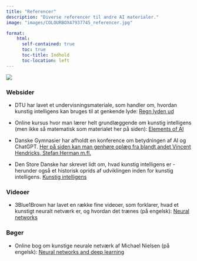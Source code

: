 ```yaml
---
title: "Referencer"
description: "Diverse referencer til andre AI materialer."
image: "images/COLOURBOX47937745_referencer.jpg"

format:
    html: 
      self-contained: true
      toc: true
      toc-title: Indhold
      toc-location: left
---
```




![](images/COLOURBOX47937745_referencer.jpg)

### Websider

+ DTU har lavet et undervisningsmateriale, som handler om, hvordan kunstig intelligens kan bruges til at genkende lyde: [Regn lyden ud](https://regnlydenud.dtu.dk/)

+ Online kursus hvor man lærer helt grundlæggende om kunstig intelligens (men ikke så matematisk som materialet her på siden): [Elements of AI](https://www.elementsofai.dk/)

+ Danske Gymnasier har afholdt en konference om betydningen af AI og ChatGPT. [Her på siden kan man genhøre oplæg fra blandt andet Vincent Hendricks, Stefan Herman m.fl.](https://danskegymnasier.dk/se-eller-gense-konference-om-betydning-af-ai-og-chatgpt/)

+ Den Store Danske har skrevet lidt om, hvad kunstig intelligens er - herunder også et historisk oprids af udviklingen inden for kunstig intelligens. [Kunstig intelligens](https://denstoredanske.lex.dk/kunstig_intelligens)

### Videoer
+ 3Blue1Brown har lavet en række fine videoer, som forklarer, hvad et kunstigt neuralt netværk er, og hvordan det trænes (på engelsk): [Neural networks](https://www.youtube.com/playlist?list=PLZHQObOWTQDNU6R1_67000Dx_ZCJB-3pi)

### Bøger
+ Online bog om kunstige neurale netværk af Michael Nielsen (på engelsk): [Neural networks and deep learning](http://neuralnetworksanddeeplearning.com/index.html)


